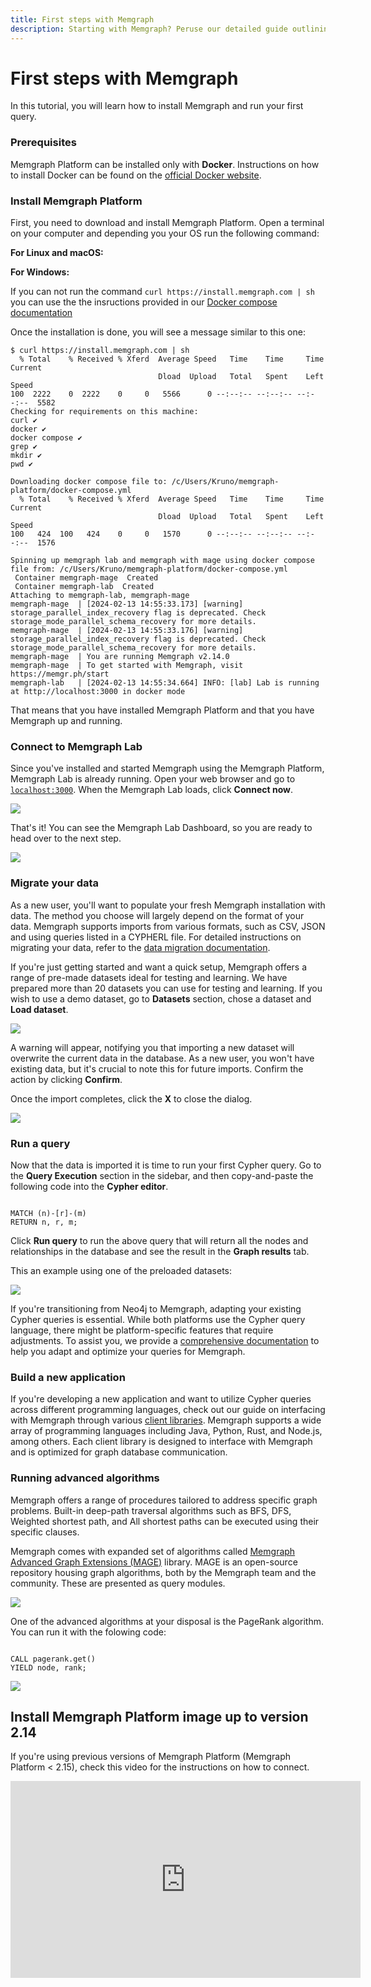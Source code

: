 ```yaml
---
title: First steps with Memgraph
description: Starting with Memgraph? Peruse our detailed guide outlining the first steps towards mastering this graph computing tool.
---
```



# First steps with Memgraph

In this tutorial, you will learn how to install Memgraph and run your first query. 

<Steps>

### Prerequisites 

Memgraph Platform can be installed only with **Docker**. Instructions on how to
install Docker can be found on the [official Docker
website](https://docs.docker.com/get-docker/).


### Install Memgraph Platform

First, you need to download and install Memgraph Platform. Open a terminal on
your computer and depending you your OS run the following command:

**For Linux and macOS:**

<CodeSnippet code="curl https://install.memgraph.com | sh" page="first-steps-with-memgraph" os="linux/macOS"/>

**For Windows:**

<CodeSnippet code="iwr https://windows.memgraph.com | iex" page="first-steps-with-memgraph" os="windows"/>

<Callout type="info">

If you can not run the command `curl https://install.memgraph.com | sh` you can use the the insructions provided in our [Docker compose documentation](/getting-started/install-memgraph/docker-compose)

</Callout>

Once the installation is done, you will see a message similar to this one:

```
$ curl https://install.memgraph.com | sh
  % Total    % Received % Xferd  Average Speed   Time    Time     Time  Current
                                 Dload  Upload   Total   Spent    Left  Speed
100  2222    0  2222    0     0   5566      0 --:--:-- --:--:-- --:--:--  5582
Checking for requirements on this machine:
curl ✔
docker ✔
docker compose ✔
grep ✔
mkdir ✔
pwd ✔

Downloading docker compose file to: /c/Users/Kruno/memgraph-platform/docker-compose.yml
  % Total    % Received % Xferd  Average Speed   Time    Time     Time  Current
                                 Dload  Upload   Total   Spent    Left  Speed
100   424  100   424    0     0   1570      0 --:--:-- --:--:-- --:--:--  1576

Spinning up memgraph lab and memgraph with mage using docker compose file from: /c/Users/Kruno/memgraph-platform/docker-compose.yml
 Container memgraph-mage  Created
 Container memgraph-lab  Created
Attaching to memgraph-lab, memgraph-mage
memgraph-mage  | [2024-02-13 14:55:33.173] [warning] storage_parallel_index_recovery flag is deprecated. Check storage_mode_parallel_schema_recovery for more details.
memgraph-mage  | [2024-02-13 14:55:33.176] [warning] storage_parallel_index_recovery flag is deprecated. Check storage_mode_parallel_schema_recovery for more details.
memgraph-mage  | You are running Memgraph v2.14.0
memgraph-mage  | To get started with Memgraph, visit https://memgr.ph/start
memgraph-lab   | [2024-02-13 14:55:34.664] INFO: [lab] Lab is running at http://localhost:3000 in docker mode
```

That means that you have installed Memgraph Platform and that you have Memgraph
up and running.



### Connect to Memgraph Lab

Since you've installed and started Memgraph using the Memgraph Platform,
Memgraph Lab is already running. Open your web browser and go to
[`localhost:3000`](http://localhost:3000). When the Memgraph Lab loads, click
**Connect now**.

![](/pages/getting-started/first-steps/connect-to-memgraph-lab.png)

That's it! You can see the Memgraph Lab Dashboard, so you are ready to head over
to the next step.

![](/pages/getting-started/first-steps/memgraph-lab-dashboard.png)

### Migrate your data

As a new user, you'll want to populate your fresh Memgraph installation with
data. The method you choose will largely depend on the format of your data.
Memgraph supports imports from various formats, such as CSV, JSON and using
queries listed in a CYPHERL file. For detailed instructions on migrating your
data, refer to the [data migration documentation](/data-migration).

If you're just getting started and want a quick setup, Memgraph offers a range
of pre-made datasets ideal for testing and learning. We have prepared more than
20 datasets you can use for testing and learning. If you wish to use a demo
dataset, go to **Datasets** section, chose a dataset and **Load dataset**.

![](/pages/getting-started/first-steps/memgraph-lab-datasets.png)

A warning will appear, notifying you that importing a new dataset will overwrite
the current data in the database. As a new user, you won't have existing data,
but it's crucial to note this for future imports. Confirm the action by clicking
**Confirm**.

Once the import completes, click the **X** to close the dialog.

![](/pages/getting-started/first-steps/memgraph-lab-dataset-import.png)


### Run a query

Now that the data is imported it is time to run your first Cypher query. Go to
the  **Query Execution** section in the sidebar, and then copy-and-paste the
following code into the **Cypher editor**.

```cypher

MATCH (n)-[r]-(m)
RETURN n, r, m;

```

Click **Run query** to run the above query that will return all the nodes and
relationships in the database and see the result in the **Graph results** tab.

This an example using one of the preloaded datasets:

![](/pages/getting-started/first-steps/memgraph-lab-first-cypher-query.png)

If you're transitioning from Neo4j to Memgraph, adapting your existing Cypher
queries is essential. While both platforms use the Cypher query language, there
might be platform-specific features that require adjustments. To assist you, we
provide a [comprehensive documentation](/querying) to help you adapt and
optimize your queries for Memgraph.

### Build a new application

If you're developing a new application and want to utilize Cypher queries across
different programming languages, check out our guide on interfacing with
Memgraph through various [client libraries](/client-libraries). Memgraph
supports a wide array of programming languages including Java, Python, Rust, and
Node.js, among others. Each client library is designed to interface with
Memgraph and is optimized for graph database communication.

### Running advanced algorithms

Memgraph offers a range of procedures tailored to address specific graph
problems. Built-in deep-path traversal algorithms such as BFS, DFS, Weighted
shortest path, and All shortest paths can be executed using their specific
clauses. 

Memgraph comes with expanded set of algorithms called [Memgraph Advanced Graph
Extensions (MAGE)](/advanced-algorithms) library. MAGE is an open-source
repository housing graph algorithms, both by the Memgraph team and the
community. These are presented as query modules. 

![](/pages/getting-started/first-steps/query-modules.png)

One of the advanced algorithms at your disposal is the PageRank algorithm. You
can run it with the folowing code:

```cypher

CALL pagerank.get()
YIELD node, rank;

```

![](/pages/getting-started/first-steps/pagerank-results.png)


</Steps>

## Install Memgraph Platform image up to version 2.14

If you're using previous versions of Memgraph Platform (Memgraph Platform < 2.15), check this video for the instructions on how to connect.


<iframe
  width="560"
  height="315"
  src="https://www.youtube.com/embed/6qYsAMisqQg"
  frameBorder="0"
  allow="autoplay; encrypted-media"
  allowFullScreen
></iframe>
